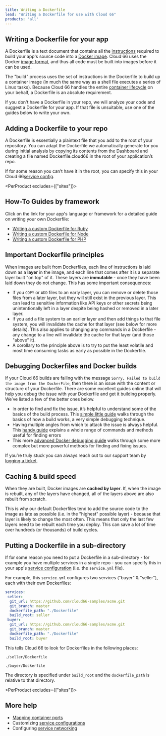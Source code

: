 ```yaml
---
title: Writing a Dockerfile
lead: "Writing a Dockerfile for use with Cloud 66"
products: 'all'
---
```


## Writing a Dockerfile for your app 

A Dockerfile is a text document that contains all the [instructions](https://docs.docker.com/engine/reference/builder/) required to build your app's source code into a [Docker image](https://docs.docker.com/get-started/overview/). Cloud 66 uses the Docker [image format](/:product/:version?/cloud-66-101/concepts-and-terminology#containers--containerization), and thus all code must be built into images before it can be used.

The "build" process uses the set of instructions in the Dockerfile to build up a container image (in much the same way as a shell file executes a series of Linux tasks). Because Cloud 66 handles the entire [container lifecycle](/:product/:version?/cloud-66-101/concepts-and-terminology#container-lifecycle-management) on your behalf, a Dockerfile is an absolute requirement.

If you don't have a Dockerfile in your repo, we will analyze your code and suggest a Dockerfile for your app. If that file is unsuitable, use one of the guides below to write your own.

## Adding a Dockerfile to your repo

A Dockerfile is essentially a plaintext file that you add to the root of your repository. You can adapt the Dockerfile we automatically generate for you during initial analysis by copying its contents from the Dashboard and creating a file named Dockerfile.cloud66 in the root of your application’s repo. 

If for some reason you can’t have it in the root, you can specify this in your Cloud 66[service config](/:product/:version?/build-and-config/writing-a-dockerfile#putting-a-dockerfile-in-a-sub-directory).

<PerProduct excludes={["sites"]}>
## How-To Guides by framework

Click on the link for your app's language or framework for a detailed guide on writing your own Dockerfile:

* [Writing a custom Dockerfile for Ruby](/:product/:version?/build-and-config/dockerfile-for-ruby)
* [Writing a custom Dockerfile for Node](/:product/:version?/build-and-config/dockerfile-for-node)
* [Writing a custom Dockerfile for PHP](/:product/:version?/build-and-config/dockerfile-for-php)
</PerProduct>

## Important Dockerfile principles

When images are built from Dockerfiles, each line of instructions is laid down as a **layer** in the image, and each line that comes after it is a separate layer built "on top" of it. These layers are **immutable** - once they have been laid down they do not change. This has some important consequences:

- If you `COPY` or `ADD` files to an early layer,  you can remove or delete those files from a later layer, but they will still exist in the previous layer. This can lead to sensitive information like API keys or other secrets being unintentionally left in a layer despite being hashed or removed in a later layer.
- If you add a file system to an earlier layer and then add things to that file system, you will invalidate the cache for that layer (see below for more details). This also applies to changing any commands in a Dockerfile - any change to a line will invalidate the cache for that layer (and those "above" it).
- A corollary to the principle above is to try to put the least volatile and most time consuming tasks as early as possible in the Dockerfile.

## Debugging Dockerfiles and Docker builds

If your Cloud 66 builds are failing with the message `Sorry, Failed to build the image from the DockerFile`, then there is an issue with the content or structure of your Dockerfile. There are some excellent guides online that will help you debug the issue with your Dockerfile and get it building properly. We’ve listed a few of the better ones below. 

- In order to find and fix the issue, it’s helpful to understand some of the basics of the build process. This [simple little guide](https://blog.devgenius.io/how-to-debug-docker-build-6c2588401188) walks through the basics of how a build works, a very simple debugging technique.
- Having multiple angles from which to attack the issue is always helpful. This [handy guide](https://pmichaels.net/2021/08/22/beginners-guide-to-docker-part-2-debugging-a-docker-build/) explains a whole range of commands and methods useful for finding errors
- This more [advanced Docker debugging guide](https://www.docker.com/blog/how-to-fix-and-debug-docker-containers-like-a-superhero/) walks through some more complex but more powerful methods for finding and fixing issues.

If you’re truly stuck you can always reach out to our support team by [logging a ticket](https://app.cloud66.com/support_tickets/new).

## Caching & build speed

When they are built, Docker images are **cached by layer**. If, when the image is rebuilt, any of the layers have changed, all of the layers above are also rebuilt from scratch. 

This is why our default Dockerfiles tend to add the source code to the image as late as possible (i.e. in the "highest" possible layer) - because that layer is likely to change the most often. This means that only the last few layers need to be rebuilt each time you deploy. This can save a lot of time over hundreds (or thousands) of build cycles.

## Putting a Dockerfile in a sub-directory

If for some reason you need to put a Dockerfile in a sub-directory - for example you have multiple services in a single repo - you can specify this in your app's [service configuration](/:product/:version?/build-and-config/docker-service-configuration) (i.e. the `service.yml` file).

For example, this `service.yml` configures two services ("buyer" & "seller"), each with their own Dockerfiles:

```yaml
services:
 seller:
  git_url: https://github.com/cloud66-samples/acme.git
  git_branch: master
  dockerfile_path: "./Dockerfile"
  build_root: seller
 buyer:
  git_url: https://github.com/cloud66-samples/acme.git
  git_branch: master
  dockerfile_path: "./Dockerfile"
  build_root: buyer
```

This tells Cloud 66 to look for Dockerfiles in the following places:

`./seller/Dockerfile` 

`./buyer/Dockerfile`

The directory is specified under `build_root` and the `dockerfile_path` is relative to that directory.

<PerProduct excludes={["sites"]}>
## More help

- [Mapping container ports](/:product/:version?/networking/service-networking#mapping-container-ports)
- Customizing [service configurations](/:product/:version?/build-and-config/docker-service-configuration)
- Configuring [service networking](/:product/:version?/networking/service-networking)
</PerProduct>